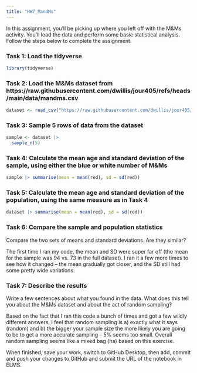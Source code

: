 ```yaml
---
title: "HW7_MandMs"
---
```


In this assignment, you'll be picking up where you left off with the M&Ms activity. You'll load the data and perform some basic statistical analysis. Follow the steps below to complete the assignment.

### Task 1: Load the tidyverse
```r
library(tidyverse)
```


### Task 2: Load the M&Ms dataset from https://raw.githubusercontent.com/dwillis/jour405/refs/heads/main/data/mandms.csv
```r
dataset <- read_csv("https://raw.githubusercontent.com/dwillis/jour405/refs/heads/main/data/mandms.csv")
```


### Task 3: Sample 5 rows of data from the dataset
```r
sample <- dataset |>
  sample_n(5)
```


### Task 4: Calculate the mean age and standard deviation of the sample, using either the blue or white number of M&Ms

```r
sample |> summarise(mean = mean(red), sd = sd(red))
```

### Task 5: Calculate the mean age and standard deviation of the population, using the same measure as in Task 4
```r
dataset |> summarise(mean = mean(red), sd = sd(red))
```

### Task 6: Compare the sample and population statistics

Compare the two sets of means and standard deviations. Are they similar?

The first time I ran my code, the mean and SD were super far off (the mean for the sample was 94 vs. 73 in the full dataset). I ran it a few more times to see how it changed -- the mean gradually got closer, and the SD still had some pretty wide variations.

### Task 7: Describe the results

Write a few sentences about what you found in the data. What does this tell you about the M&Ms dataset and about the act of random sampling?

Based on the fact that I ran this code a bunch of times and got a few wildly different answers, I feel that random sampling is a) exactly what it says (random) and b) the bigger your sample size the more likely you are going to be to get a more accurate sampling -- 5% seems too small. Overall random sampling seems like a mixed bag (ha) based on this exercise.


When finished, save your work, switch to GitHub Desktop, then add, commit and push your changes to GitHub and submit the URL of the notebook in ELMS.
